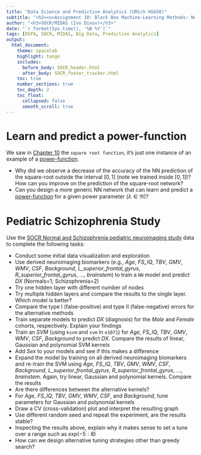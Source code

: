---
title: "Data Science and Predictive Analytics (UMich HS650)"
subtitle: "<h2><u>Assignment 10: Black Box Machine-Learning Methods: Neural Networks and Support Vector Machines</u></h2>"
author: "<h3>SOCR/MIDAS (Ivo Dinov)</h3>"
date: "`r format(Sys.time(), '%B %Y')`"
tags: [DSPA, SOCR, MIDAS, Big Data, Predictive Analytics] 
output:
  html_document:
    theme: spacelab
    highlight: tango
    includes:
      before_body: SOCR_header.html
      after_body: SOCR_footer_tracker.html
    toc: true
    number_sections: true
    toc_depth: 2
    toc_float:
      collapsed: false
      smooth_scroll: true
---

# Learn and predict a power-function
We saw in [Chapter 10](http://www.socr.umich.edu/people/dinov/courses/DSPA_notes/10_ML_NN_SVM_Class.html) the `square root function`, it's just one instance of an example of a [power-function](https://en.wikipedia.org/wiki/Power_function). 

* Why did we observe a decrease of the accuracy of the NN prediction of the square-root outside the interval $[0,1]$ (note we trained inside $[0,1]$)? How can you improve on the prediction of the square-root network?
* Can you design a more generic NN network that can learn and predict a [power-function](https://en.wikipedia.org/wiki/Power_function) for a given power parameter ($\lambda \in \Re$)?

# Pediatric Schizophrenia Study
Use the [SOCR Normal and Schizophrenia pediatric neuroimaging study](http://wiki.socr.umich.edu/index.php/SOCR_Data_Oct2009_ID_NI) data to complete the following tasks:

* Conduct some initial data visualization and exploration
* Use derived neuroimaging biomarkers (e.g., *Age*, *FS_IQ*, *TBV*, *GMV*, *WMV*, *CSF*, *Background*, *L_superior_frontal_gyrus*, *R_superior_frontal_gyrus*, ..., *brainstem*) to train a `NN` model and predict *DX* (Normals=1; Schizophrenia=2)
* Try one hidden layer with different number of nodes
* Try multiple hidden layers and compare the results to the single layer. Which model is better?
* Compare the type I (false-positive) and type II (false-negative) errors for the alternative methods
* Train separate models to predict *DX* (diagnosis) for the *Male* and *Female* cohorts, respectively. Explain your findings
* Train an *SVM* (using `ksvm` and `svm` in `e1071`) for *Age*, *FS_IQ*, *TBV*, *GMV*, *WMV*, *CSF*, *Background* to predict *DX*. Compare the results of linear, Gaussian and polynomial SVM kernels
* Add *Sex* to your models and see if this makes a difference
* Expand the model by training on all derived neuroimaging biomarkers and re-train the SVM using *Age*, *FS_IQ*, *TBV*, *GMV*, *WMV*, *CSF*, *Background*, *L_superior_frontal_gyrus*, *R_superior_frontal_gyrus*, ..., *brainstem*. Again, try linear, Gaussian and polynomial kernels. Compare the results
* Are there differences between the alternative kernels?
* For *Age*, *FS_IQ*, *TBV*, *GMV*, *WMV*, *CSF*, and *Background*, tune parameters for Gaussian and polynomial kernels
* Draw a CV (cross-validation) plot and interpret the resulting graph
* Use different random seed and repeat the experiment, are the results stable?
* Inspecting the results above, explain why it makes sense to set a tune over a range such as $exp(-5:8)$
* How can we design alternative tuning strategies other than greedy search?